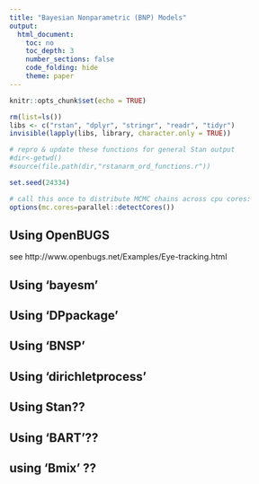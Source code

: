 ```yaml
---
title: "Bayesian Nonparametric (BNP) Models"
output:
  html_document:
    toc: no
    toc_depth: 3
    number_sections: false
    code_folding: hide
    theme: paper
---
```


<!-- 
Bayesian Nonparametric models
see https://web.ma.utexas.edu/users/pmueller/bnp/ for book site with code
-->

```r
knitr::opts_chunk$set(echo = TRUE)

rm(list=ls())
libs <- c("rstan", "dplyr", "stringr", "readr", "tidyr")
invisible(lapply(libs, library, character.only = TRUE))

# repro & update these functions for general Stan output
#dir<-getwd()
#source(file.path(dir,"rstanarm_ord_functions.r"))

set.seed(24334)

# call this once to distribute MCMC chains across cpu cores:
options(mc.cores=parallel::detectCores())
```


## Using OpenBUGS

see http://www.openbugs.net/Examples/Eye-tracking.html


## Using 'bayesm'

## Using 'DPpackage'

## Using 'BNSP'

## Using 'dirichletprocess'

## Using Stan??

## Using 'BART'??

## using 'Bmix' ??
